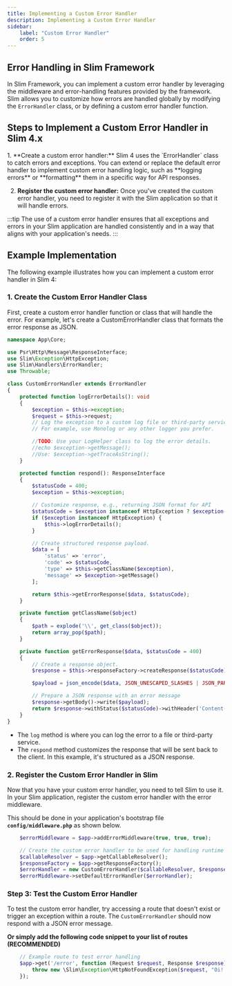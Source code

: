 ```yaml
---
title: Implementing a Custom Error Handler
description: Implementing a Custom Error Handler
sidebar:
    label: "Custom Error Handler"
    order: 5
---
```



## Error Handling in Slim Framework

In Slim Framework, you can implement a custom error handler by leveraging the middleware and error-handling features provided by the framework. Slim allows you to customize how errors are handled globally by modifying the `ErrorHandler` class, or by defining a custom error handler function.

## Steps to Implement a Custom Error Handler in Slim 4.x

<Steps>
1. **Create a custom error handler:**   Slim 4 uses the `ErrorHandler` class to catch errors and exceptions. You can extend or replace the default error handler to implement custom error handling logic, such as **logging errors** or **formatting** them in a specific way for API responses.

2. **Register the custom error handler:**
   Once you've created the custom error handler, you need to register it with the Slim application so that it will handle errors.
</Steps>

:::tip
The use of a custom error handler ensures that all exceptions and errors in your Slim application are handled consistently and in a way that aligns with your application's needs.
:::

## Example Implementation

The following example illustrates how you can implement a custom error handler in Slim 4:

### 1. Create the Custom Error Handler Class

First, create a custom error handler function or class that will handle the error. For example, let's create a CustomErrorHandler class that formats the error response as JSON.

```php
namespace App\Core;

use Psr\Http\Message\ResponseInterface;
use Slim\Exception\HttpException;
use Slim\Handlers\ErrorHandler;
use Throwable;

class CustomErrorHandler extends ErrorHandler
{
    protected function logErrorDetails(): void
    {
        $exception = $this->exception;
        $request = $this->request;
        // Log the exception to a custom log file or third-party service
        // For example, use Monolog or any other logger you prefer.

        //TODO: Use your LogHelper class to log the error details.
        //echo $exception->getMessage();
        //Use: $exception->getTraceAsString();
    }

    protected function respond(): ResponseInterface
    {
        $statusCode = 400;
        $exception = $this->exception;

        // Customize response, e.g., returning JSON format for API
        $statusCode = $exception instanceof HttpException ? $exception->getCode() : 500;
        if ($exception instanceof HttpException) {
            $this->logErrorDetails();
        }

        // Create structured response payload.
        $data = [
            'status' => 'error',
            'code' => $statusCode,
            'type' => $this->getClassName($exception),
            'message' => $exception->getMessage()
        ];

        return $this->getErrorResponse($data, $statusCode);
    }

    private function getClassName($object)
    {
        $path = explode('\\', get_class($object));
        return array_pop($path);
    }

    private function getErrorResponse($data, $statusCode = 400)
    {
        // Create a response object.
        $response = $this->responseFactory->createResponse($statusCode)->withHeader("Content-type", "application/json");

        $payload = json_encode($data, JSON_UNESCAPED_SLASHES | JSON_PARTIAL_OUTPUT_ON_ERROR);

        // Prepare a JSON response with an error message
        $response->getBody()->write($payload);
        return $response->withStatus($statusCode)->withHeader('Content-Type', 'application/json');
    }
}
```
- The `log` method is where you can log the error to a file or third-party service.
- The `respond` method customizes the response that will be sent back to the client. In this example, it's structured as a JSON response.

### 2. Register the Custom Error Handler in Slim

Now that you have your custom error handler, you need to tell Slim to use it. 
In your Slim application, register the custom error handler with the error middleware.

This should be done in your application's bootstrap file **`config/middleware.php`** as shown below.

```php
    $errorMiddleware = $app->addErrorMiddleware(true, true, true);

    // Create the custom error handler to be used for handling runtime errors.
    $callableResolver = $app->getCallableResolver();
    $responseFactory = $app->getResponseFactory();
    $errorHandler = new CustomErrorHandler($callableResolver, $responseFactory);
    $errorMiddleware->setDefaultErrorHandler($errorHandler);
```
### Step 3: Test the Custom Error Handler

To test the custom error handler, try accessing a route that doesn't exist or trigger an exception within a route. The `CustomErrorHandler` should now respond with a JSON error message.

**Or simply add the following code snippet to your list of routes (RECOMMENDED)**

```php    
    // Example route to test error handling
    $app->get('/error', function (Request $request, Response $response) {
        throw new \Slim\Exception\HttpNotFoundException($request, "Oi! Something went wrong");
    });
```    
